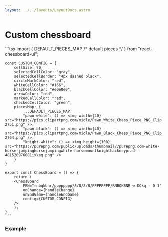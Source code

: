 ```yaml
---
layout: ../../layouts/LayoutDocs.astro
---
```



# Custom chessboard

<CopyBlock client:load>
	```tsx
	import { DEFAULT_PIECES_MAP /* default pieces */ } from "react-chessboard-ui";

	const CUSTOM_CONFIG = { 
		cellSize: 70,
		selectedCellColor: "gray",
		selectedCellBorder: "4px dashed black",
		circleMarkColor: "red",
		whiteCellColor: "#166",
		blackCellColor: "#e0e0e0",
		arrowColor: "red",
		markedCellColor: "red",
		checkedCellColor: "green",
		piecesMap: {
			...DEFAULT_PIECES_MAP,
			"pawn-white": () => <img width={40} src="https://pics.clipartpng.com/midle/Pawn_White_Chess_Piece_PNG_Clip_Art-2751.png" />,
			"pawn-black": () => <img width={40} src="https://pics.clipartpng.com/midle/Pawn_Black_Chess_Piece_PNG_Clip_Art-2764.png" />,
			"knight-white": () => <img height={100} src="https://purepng.com/public/uploads/thumbnail//purepng.com-white-horse-jumpinghorsejumpingwhite-horsemountknighthackneyprad-481520976081ixkeq.png" />
		}
	}

	export const ChessBoard = () => {
		return (
		<ChessBoard 
			FEN="rnbqkbnr/pppppppp/8/8/8/8/PPPPPPPP/RNBQKBNR w KQkq - 0 1"
			onChange={handleChange}
			onEndGame={handleEndGame}
			config={CUSTOM_CONFIG}
		/>
		);
	}
	```
</CopyBlock>

### Example
<div class="component-preview">
    <ChessBoardCustomConfig client:load />
</div>